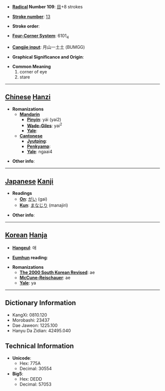* '''[[Wiktionary:Chinese radical index| Radical]] Number 109''': [[Wiktionary:Chinese radical index 目|目]]+8 strokes

* '''[[Wiktionary:Chinese total strokes index|Stroke number]]''': [[Wiktionary:Chinese total strokes index 13|13]]

* '''Stroke order''': 

* '''[[Wiktionary:Chinese four corner index|Four-Corner System]]''': 6101<sub>4</sub>

* '''[[Wiktionary:Chinese Cangjie index|Cangjie input]]''': 月山一土土 (BUMGG)

* '''Graphical Significance and Origin''': 

* '''Common Meaning'''
*#corner of eye
*# stare


----

== [[Chinese]] [[Hanzi]] ==

* '''Romanizations'''
** '''[[Mandarin]]'''
*** '''[[Pinyin]]''': yái (yai2)
*** '''[[Wade-Giles]]''': yai<sup>2</sup>
*** '''[[Yale]]''': 
** '''[[Cantonese]]'''
*** '''[[Jyutping]]''':
*** '''[[Penkyamp]]''': 
*** '''[[Yale]]''': ngaai4

* '''Other info''': 

----

== [[Japanese]] [[Kanji]] ==

* '''Readings'''
** '''[[On]]''': [[がい]] (gai)
** '''[[Kun]]''': [[まなじり]] (manajiri)

* '''Other info''':  

----

== [[Korean]] [[Hanja]] ==

* '''[[Hangeul]]''': 애

* '''[[Eumhun]] reading''': 

* '''Romanizations'''
** '''[[The 2000 South Korean Revised Romanization|The 2000 South Korean Revised]]''': ae
** '''[[McCune-Reischauer]]''': ae
** '''[[Yale]]''': ya

----

== Dictionary Information ==

* KangXi: 0810.120
* Morobashi: 23437
* Dae Jaweon: 1225.100
* Hanyu Da Zidian: 42495.040

== Technical Information ==

* '''Unicode''':
** Hex: 775A
** Decimal: 30554
* '''Big5''':
** Hex: DEDD
** Decimal: 57053